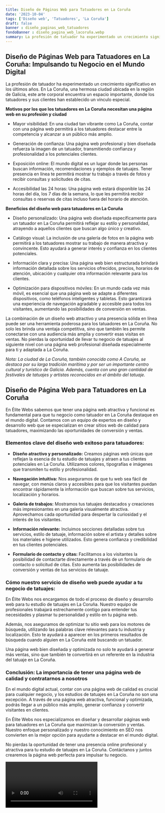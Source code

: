 ```yaml
---
title: Diseño de Páginas Web para Tatuadores en La Coruña
date: '2023-10-04'
tags: ['Diseño web', 'Tatuadores', 'La Coruña']
draft: false
banner : diseño_paginas_web_tatuadores
fondoBanner : diseño_pagina_web_lacoruña.webp
summary: La profesión de tatuador ha experimentado un crecimiento significativo en los últimos años. En La Coruña, una hermosa ciudad ubicada en la región de Galicia, este arte corporal encuentra un espacio importante, donde los tatuadores y sus clientes han establecido un vínculo especial.
---
```


## Diseño de Páginas Web para Tatuadores en La Coruña: Impulsando tu Negocio en el Mundo Digital

La profesión de tatuador ha experimentado un crecimiento significativo en los últimos años. En La Coruña, una hermosa ciudad ubicada en la región de Galicia, este arte corporal encuentra un espacio importante, donde los tatuadores y sus clientes han establecido un vínculo especial.

**Motivos por los que los tatuadores en La Coruña necesitan una página web en su profesión y ciudad**

- Mayor visibilidad: En una ciudad tan vibrante como La Coruña, contar con una página web permitirá a los tatuadores destacar entre la competencia y alcanzar a un público más amplio.

- Generación de confianza: Una página web profesional y bien diseñada refuerza la imagen de un tatuador, transmitiendo confianza y profesionalidad a los potenciales clientes.

- Exposición online: El mundo digital es un lugar donde las personas buscan información, recomendaciones y ejemplos de tatuajes. Tener presencia en línea te permitirá mostrar tu trabajo a través de fotos y recibir consultas y solicitudes de citas.

- Accesibilidad las 24 horas: Una página web estará disponible las 24 horas del día, los 7 días de la semana, lo que les permitirá recibir consultas o reservas de citas incluso fuera del horario de atención.

**Beneficios del diseño web para tatuadores en La Coruña**

- Diseño personalizado: Una página web diseñada específicamente para un tatuador en La Coruña permitirá reflejar su estilo y personalidad, atrayendo a aquellos clientes que buscan algo único y creativo.

- Catálogo visual: La inclusión de una galería de fotos en la página web permitirá a los tatuadores mostrar su trabajo de manera atractiva y convincente. Esto ayudará a generar interés y confianza en los clientes potenciales.

- Información clara y precisa: Una página web bien estructurada brindará información detallada sobre los servicios ofrecidos, precios, horarios de atención, ubicación y cualquier otra información relevante para los clientes.

- Optimización para dispositivos móviles: En un mundo cada vez más móvil, es esencial que una página web se adapte a diferentes dispositivos, como teléfonos inteligentes y tabletas. Esto garantizará una experiencia de navegación agradable y accesible para todos los visitantes, aumentando las posibilidades de conversión en ventas.

La combinación de un diseño web atractivo y una presencia sólida en línea puede ser una herramienta poderosa para los tatuadores en La Coruña. No solo les brinda una ventaja competitiva, sino que también les permite conectarse con una audiencia más amplia y convertir esas visitas en ventas. No pierdas la oportunidad de llevar tu negocio de tatuajes al siguiente nivel con una página web profesional diseñada especialmente para ti y adaptada a La Coruña.

*Nota: La ciudad de La Coruña, también conocida como A Coruña, se destaca por su larga tradición marítima y por ser un importante centro cultural y turístico de Galicia. Además, cuenta con una gran cantidad de festivales de tatuajes y artistas reconocidos en el ámbito del tatuaje.*

<GifSeo />

<Cta />

## Diseño de Página Web para Tatuadores en La Coruña

En Élite Webs sabemos que tener una página web atractiva y funcional es fundamental para que tu negocio como tatuador en La Coruña destaque en el mundo digital. Contamos con un equipo de expertos en diseño y desarrollo web que se especializan en crear sitios web de calidad para tatuadores, maximizando las oportunidades de conversión y ventas.

### Elementos clave del diseño web exitoso para tatuadores:

- **Diseño atractivo y personalizado:** Creamos páginas web únicas que reflejan la esencia de tu estudio de tatuajes y atraen a tus clientes potenciales en La Coruña. Utilizamos colores, tipografías e imágenes que transmiten tu estilo y profesionalidad.

- **Navegación intuitiva:** Nos aseguramos de que tu web sea fácil de navegar, con menús claros y accesibles para que los visitantes puedan encontrar rápidamente la información que buscan sobre tus servicios, localización y horarios.

- **Galería de trabajos:** Mostramos tus tatuajes destacados y creaciones más impresionantes en una galería visualmente atractiva. Aprovechamos cada oportunidad para despertar la curiosidad y el interés de los visitantes.

- **Información relevante:** Incluimos secciones detalladas sobre tus servicios, estilo de tatuaje, información sobre el artista y detalles sobre los materiales e higiene utilizados. Esto genera confianza y credibilidad en tus clientes potenciales.

- **Formulario de contacto y citas:** Facilitamos a los visitantes la posibilidad de contactarte directamente a través de un formulario de contacto o solicitud de citas. Esto aumenta las posibilidades de conversión y ventas de tus servicios de tatuaje.

### Cómo nuestro servicio de diseño web puede ayudar a tu negocio de tatuajes:

En Élite Webs nos encargamos de todo el proceso de diseño y desarrollo web para tu estudio de tatuajes en La Coruña. Nuestro equipo de profesionales trabajará estrechamente contigo para entender tus necesidades y plasmar tu personalidad y estilo en tu página web.

Además, nos aseguramos de optimizar tu sitio web para los motores de búsqueda, utilizando las palabras clave relevantes para tu industria y localización. Esto te ayudará a aparecer en los primeros resultados de búsqueda cuando alguien en La Coruña esté buscando un tatuador.

Una página web bien diseñada y optimizada no solo te ayudará a generar más ventas, sino que también te convertirá en un referente en la industria del tatuaje en La Coruña.

### Conclusión: La importancia de tener una página web de calidad y contratarnos a nosotros

En el mundo digital actual, contar con una página web de calidad es crucial para cualquier negocio, y los estudios de tatuajes en La Coruña no son una excepción. A través de una página web atractiva, funcional y optimizada, podrás llegar a un público más amplio, generar confianza y convertir visitantes en clientes.

En Élite Webs nos especializamos en diseñar y desarrollar páginas web para tatuadores en La Coruña que maximizan la conversión y ventas. Nuestro enfoque personalizado y nuestro conocimiento en SEO nos convierten en la mejor opción para ayudarte a destacar en el mundo digital.

No pierdas la oportunidad de tener una presencia online profesional y atractiva para tu estudio de tatuajes en La Coruña. Contáctanos y juntos crearemos la página web perfecta para impulsar tu negocio.

<Video />

<CtaBot job='Tatuadores' city='La Coruña'/>

<Gmaps query='La Coruña+españa+maps' />